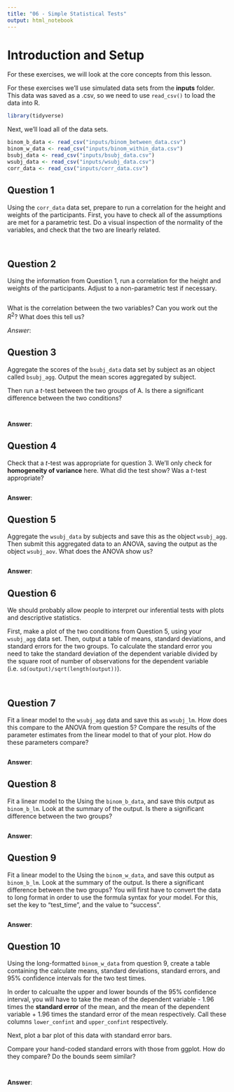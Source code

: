 ---
title: "06 - Simple Statistical Tests"
output: html_notebook
---

# Introduction and Setup

For these exercises, we will look at the core concepts from this lesson.

For these exercises we'll use simulated data sets from the **inputs** folder. This data was saved as a .csv, so we need to use `read_csv()` to load the data into R.

```{r 6_exercise_libraries, message=FALSE}
library(tidyverse)
```

Next, we'll load all of the data sets. 

```{r message = FALSE}
binom_b_data <- read_csv("inputs/binom_between_data.csv")
binom_w_data <- read_csv("inputs/binom_within_data.csv")
bsubj_data <- read_csv("inputs/bsubj_data.csv")
wsubj_data <- read_csv("inputs/wsubj_data.csv")
corr_data <- read_csv("inputs/corr_data.csv")
```

## Question 1

Using the `corr_data` data set, prepare to run a correlation for the height and weights of the participants. First, you have to check all of the assumptions are met for a parametric test. Do a visual inspection of the normality of the variables, and check that the two are linearly related.

```{r 6_question_one_answer_part_one}

```

```{r 6_question_one_answer_part_two}

```

## Question 2

Using the information from Question 1, run a correlation for the height and weights of the participants. Adjust to a non-parametric test if necessary.

```{r 6_question_two_answer}

```

What is the correlation between the two variables? Can you work out the $R^2$? What does this tell us?

*Answer*:

## Question 3

Aggregate the scores of the `bsubj_data` data set by subject as an object called `bsubj_agg`. Output the mean scores aggregated by subject. 

Then run a *t*-test between the two groups of A. Is there a significant difference between the two conditions?

```{r 6_question_three_answer_part_one}

```

```{r 6_question_three_answer_part_two}

```

**Answer**:

## Question 4

Check that a *t*-test was appropriate for question 3. We'll only check for **homogeneity of variance** here. What did the test show? Was a *t*-test appropriate?

```{r 6_question_four_answer}

```

**Answer**: 

## Question 5

Aggregate the `wsubj_data` by subjects and save this as the object `wsubj_agg`. Then submit this aggregated data to an ANOVA, saving the output as the object `wsubj_aov`. What does the ANOVA show us?

```{r 6_question_five_answer}

```

**Answer**: 

## Question 6

We should probably allow people to interpret our inferential tests with plots and descriptive statistics. 

First, make a plot of the two conditions from Question 5, using your `wsubj_agg` data set. Then, output a table of means, standard deviations, and standard errors for the two groups. To calculate the standard error you need to take the standard deviation of the dependent variable divided by the square root of number of observations for the dependent variable (i.e. `sd(output)/sqrt(length(output))`).

```{r 6_question_six_answer_part_one}

```

```{r 6_question_six_answer_part_two}

```

## Question 7

Fit a linear model to the `wsubj_agg` data and save this as `wsubj_lm`. How does this compare to the ANOVA from question 5? Compare the results of the parameter estimates from the linear model to that of your plot. How do these parameters compare?

```{r 6_question_seven_answer}

```

**Answer**: 

## Question 8

Fit a linear model to the Using the `binom_b_data`, and save this output as `binom_b_lm`. Look at the summary of the output. Is there a significant difference between the two groups?

```{r 6_question_eight_answer}

```

**Answer**:  

## Question 9

Fit a linear model to the Using the `binom_w_data`, and save this output as `binom_b_lm`. Look at the summary of the output. Is there a significant difference between the two groups? You will first have to convert the data to long format in order to use the formula syntax for your model. For this, set the key to "test_time", and the value to "success".

```{r 6_question_nine_answer}

```

**Answer**: 

## Question 10 

Using the long-formatted `binom_w_data` from question 9, create a table containing the calculate means, standard deviations, standard errors, and 95% confidence intervals for the two test times. 

In order to calcualte the upper and lower bounds of the 95% confidence interval, you will have to take the mean of the dependent variable - 1.96 times the **standard error** of the mean, and the mean of the dependent variable + 1.96 times the standard error of the mean respectively. Call these columns `lower_confint` and `upper_confint` respectively.

Next, plot a bar plot of this data with standard error bars.

Compare your hand-coded standard errors with those from ggplot. How do they compare? Do the bounds seem similar?

```{r 6_question_ten_answer_part_one}

```

```{r 6_question_ten_answer_part_two}

```

**Answer**: 